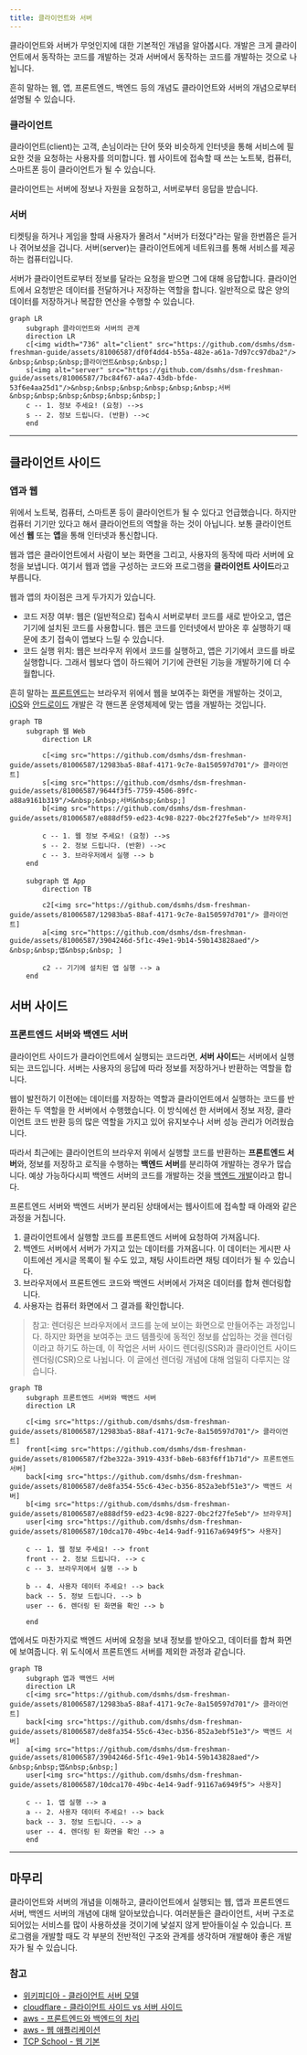 ```yaml
---
title: 클라이언트와 서버
---
```


클라이언트와 서버가 무엇인지에 대한 기본적인 개념을 알아봅시다. 개발은 크게 클라이언트에서 동작하는 코드를 개발하는 것과 서버에서 동작하는 코드를 개발하는 것으로 나뉩니다.

흔히 말하는 웹, 앱, 프론트엔드, 백엔드 등의 개념도 클라이언트와 서버의 개념으로부터 설명될 수 있습니다.


### 클라이언트

클라이언트(client)는 고객, 손님이라는 단어 뜻와 비슷하게 인터넷을 통해 서비스에 필요한 것을 요청하는 사용자를 의미합니다. 웹 사이트에 접속할 때 쓰는 노트북, 컴퓨터, 스마트폰 등이 클라이언트가 될 수 있습니다.

클라이언트는 서버에 정보나 자원을 요청하고, 서버로부터 응답을 받습니다.

### 서버

티켓팅을 하거나 게임을 할때 사용자가 몰려서 "서버가 터졌다"라는 말을 한번쯤은 듣거나 겪어보셨을 겁니다. 서버(server)는 클라이언트에게 네트워크를 통해 서비스를 제공하는 컴퓨터입니다. 

서버가 클라이언트로부터 정보를 달라는 요청을 받으면 그에 대해 응답합니다. 클라이언트에서 요청받은 데이터를 전달하거나 저장하는 역할을 합니다. 일반적으로 많은 양의 데이터를 저장하거나 복잡한 연산을 수행할 수 있습니다. 

```mermaid
graph LR
    subgraph 클라이언트와 서버의 관계
    direction LR
    c[<img width="736" alt="client" src="https://github.com/dsmhs/dsm-freshman-guide/assets/81006587/df0f4dd4-b55a-482e-a61a-7d97cc97dba2"/> &nbsp;&nbsp;&nbsp;클라이언트&nbsp;&nbsp;]
    s[<img alt="server" src="https://github.com/dsmhs/dsm-freshman-guide/assets/81006587/7bc84f67-a4a7-43db-bfde-53f6e4aa25d1"/>&nbsp;&nbsp;&nbsp;&nbsp;&nbsp;&nbsp;서버&nbsp;&nbsp;&nbsp;&nbsp;&nbsp;&nbsp;]
    c -- 1. 정보 주세요! (요청) -->s
    s -- 2. 정보 드립니다. (반환) -->c
    end
```

---

## 클라이언트 사이드

### 앱과 웹

위에서 노트북, 컴퓨터, 스마트폰 등이 클라이언트가 될 수 있다고 언급했습니다. 하지만 컴퓨터 기기만 있다고 해서 클라이언트의 역할을 하는 것이 아닙니다. 보통 클라이언트에선 **웹** 또는 **앱**을 통해 인터넷과 통신합니다.

웹과 앱은 클라이언트에서 사람이 보는 화면을 그리고, 사용자의 동작에 따라 서버에 요청을 보냅니다. 여기서 웹과 앱을 구성하는 코드와 프로그램을 **클라이언트 사이드**라고 부릅니다.

웹과 앱의 차이점은 크게 두가지가 있습니다.

- 코드 저장 여부: 웹은 (일반적으로) 접속시 서버로부터 코드를 새로 받아오고, 앱은 기기에 설치된 코드를 사용합니다. 웹은 코드를 인터넷에서 받아온 후 실행하기 때문에 초기 접속이 앱보다 느릴 수 있습니다.
- 코드 실행 위치: 웹은 브라우저 위에서 코드를 실행하고, 앱은 기기에서 코드를 바로 실행합니다. 그래서 웹보다 앱이 하드웨어 기기에 관련된 기능을 개발하기에 더 수월합니다. 

흔히 말하는 [프론트엔드](/dsm-freshman-guide/frontend/00-start)는 브라우저 위에서 웹을 보여주는 화면을 개발하는 것이고, [iOS](/dsm-freshman-guide/ios/00-start)와 [안드로이드](/dsm-freshman-guide/android/00-start) 개발은 각 핸드폰 운영체제에 맞는 앱을 개발하는 것입니다.

```mermaid
graph TB
    subgraph 웹 Web
        direction LR

        c[<img src="https://github.com/dsmhs/dsm-freshman-guide/assets/81006587/12983ba5-88af-4171-9c7e-8a150597d701"/> 클라이언트]
        s[<img src="https://github.com/dsmhs/dsm-freshman-guide/assets/81006587/9644f3f5-7759-4506-89fc-a88a9161b319"/>&nbsp;&nbsp;서버&nbsp;&nbsp;]
        b[<img src="https://github.com/dsmhs/dsm-freshman-guide/assets/81006587/e888df59-ed23-4c98-8227-0bc2f27fe5eb"/> 브라우저]

        c -- 1. 웹 정보 주세요! (요청) -->s
        s -- 2. 정보 드립니다. (반환) -->c
        c -- 3. 브라우저에서 실행 --> b
    end

    subgraph 앱 App
        direction TB

        c2[<img src="https://github.com/dsmhs/dsm-freshman-guide/assets/81006587/12983ba5-88af-4171-9c7e-8a150597d701"/> 클라이언트]
        a[<img src="https://github.com/dsmhs/dsm-freshman-guide/assets/81006587/3904246d-5f1c-49e1-9b14-59b143828aed"/> &nbsp;&nbsp;앱&nbsp;&nbsp; ]

        c2 -- 기기에 설치된 앱 실행 --> a
    end
```

## 서버 사이드

### 프론트엔드 서버와 백엔드 서버

클라이언트 사이드가 클라이언트에서 실행되는 코드라면, **서버 사이드**는 서버에서 실행되는 코드입니다. 서버는 사용자의 응답에 따라 정보를 저장하거나 반환하는 역할을 합니다. 

웹이 발전하기 이전에는 데이터를 저장하는 역할과 클라이언트에서 실행하는 코드를 반환하는 두 역할을 한 서버에서 수행했습니다. 이 방식에선 한 서버에서 정보 저장, 클라이언트 코드 반환 등의 많은 역할을 가지고 있어 유지보수나 서버 성능 관리가 어려웠습니다. 

따라서 최근에는 클라이언트의 브라우저 위에서 실행할 코드를 반환하는 **프론트엔드 서버**와, 정보를 저장하고 로직을 수행하는 **백엔드 서버**를 분리하여 개발하는 경우가 많습니다. 예상 가능하다시피 백엔드 서버의 코드를 개발하는 것을 [백엔드 개발](/dsm-freshman-guide/backend/00-start)이라고 합니다.

프론트엔드 서버와 백엔드 서버가 분리된 상태에서는 웹사이트에 접속할 때 아래와 같은 과정을 거칩니다.

1. 클라이언트에서 실행할 코드를 프론트엔드 서버에 요청하여 가져옵니다. 
2. 백엔드 서버에서 서버가 가지고 있는 데이터를 가져옵니다. 이 데이터는 게시판 사이트에선 게시글 목록이 될 수도 있고, 채팅 사이트라면 채팅 데이터가 될 수 있습니다.
3. 브라우저에서 프론트엔드 코드와 백엔드 서버에서 가져온 데이터를 합쳐 렌더링합니다.
4. 사용자는 컴퓨터 화면에서 그 결과를 확인합니다.

> 참고: 렌더링은 브라우저에서 코드를 눈에 보이는 화면으로 만들어주는 과정입니다. 하지만 화면을 보여주는 코드 템플릿에 동적인 정보를 삽입하는 것을 렌더링이라고 하기도 하는데, 이 작업은 서버 사이드 렌더링(SSR)과 클라이언트 사이드 렌더링(CSR)으로 나뉩니다. 이 글에선 렌더링 개념에 대해 엄밀히 다루지는 않습니다.

```mermaid
graph TB
    subgraph 프론트엔드 서버와 백엔드 서버
    direction LR

    c[<img src="https://github.com/dsmhs/dsm-freshman-guide/assets/81006587/12983ba5-88af-4171-9c7e-8a150597d701"/> 클라이언트]
    front[<img src="https://github.com/dsmhs/dsm-freshman-guide/assets/81006587/f2be322a-3919-433f-b8eb-683f6ff1b71d"/> 프론트엔드 서버]
    back[<img src="https://github.com/dsmhs/dsm-freshman-guide/assets/81006587/de8fa354-55c6-43ec-b356-852a3ebf51e3"/> 백엔드 서버]
    b[<img src="https://github.com/dsmhs/dsm-freshman-guide/assets/81006587/e888df59-ed23-4c98-8227-0bc2f27fe5eb"/> 브라우저]
    user[<img src="https://github.com/dsmhs/dsm-freshman-guide/assets/81006587/10dca170-49bc-4e14-9adf-91167a6949f5"> 사용자]

    c -- 1. 웹 정보 주세요! --> front
    front -- 2. 정보 드립니다. --> c
    c -- 3. 브라우저에서 실행 --> b

    b -- 4. 사용자 데이터 주세요! --> back
    back -- 5. 정보 드립니다. --> b
    user -- 6. 렌더링 된 화면을 확인 --> b

    end
```

앱에서도 마찬가지로 백엔드 서버에 요청을 보내 정보를 받아오고, 데이터를 합쳐 화면에 보여줍니다. 위 도식에서 프론트엔드 서버를 제외한 과정과 같습니다.

```mermaid
graph TB
    subgraph 앱과 백엔드 서버
    direction LR
    c[<img src="https://github.com/dsmhs/dsm-freshman-guide/assets/81006587/12983ba5-88af-4171-9c7e-8a150597d701"/> 클라이언트]
    back[<img src="https://github.com/dsmhs/dsm-freshman-guide/assets/81006587/de8fa354-55c6-43ec-b356-852a3ebf51e3"/> 백엔드 서버]
    a[<img src="https://github.com/dsmhs/dsm-freshman-guide/assets/81006587/3904246d-5f1c-49e1-9b14-59b143828aed"/> &nbsp;&nbsp;앱&nbsp;&nbsp;]
    user[<img src="https://github.com/dsmhs/dsm-freshman-guide/assets/81006587/10dca170-49bc-4e14-9adf-91167a6949f5"> 사용자]

    c -- 1. 앱 실행 --> a
    a -- 2. 사용자 데이터 주세요! --> back
    back -- 3. 정보 드립니다. --> a
    user -- 4. 렌더링 된 화면을 확인 --> a
    end
```

---

## 마무리

클라이언트와 서버의 개념을 이해하고, 클라이언트에서 실행되는 웹, 앱과 프론트엔드 서버, 백엔드 서버의 개념에 대해 알아보았습니다. 여러분들은 클라이언트, 서버 구조로 되어있는 서비스를 많이 사용하셨을 것이기에 낯설지 않게 받아들이실 수 있습니다. 프로그램을 개발할 때도 각 부분의 전반적인 구조와 관계를 생각하며 개발해야 좋은 개발자가 될 수 있습니다.

### 참고

- [위키피디아 - 클라이언트 서버 모델](https://ko.wikipedia.org/wiki/클라이언트_서버_모델)
- [cloudflare - 클라이언트 사이드 vs 서버 사이드](https://www.cloudflare.com/ko-kr/learning/serverless/glossary/client-side-vs-server-side/)
- [aws - 프론트엔드와 백엔드의 차리](hhttps://aws.amazon.com/ko/compare/the-difference-between-frontend-and-backend)
- [aws - 웹 애플리케이션](hhttps://aws.amazon.com/ko/what-is/web-application)
- [TCP School - 웹 기본](https://www.tcpschool.com/webbasic/www)